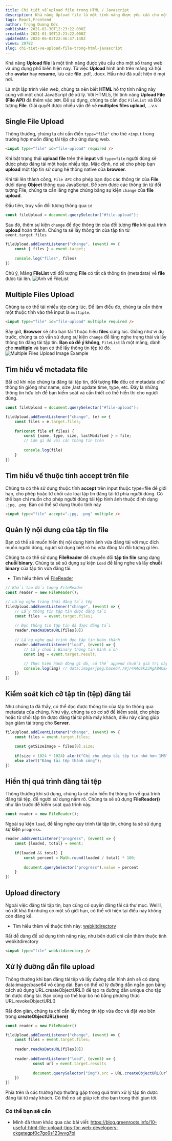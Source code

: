 ```yaml
---
title: Chi tiết về upload file trong HTML / Javascript
description: Khả năng Upload file là một tính năng được yêu cầu cho một số trang web và ứng dụng phổ biến hiện nay. Từ việc Upload hình ảnh trên mảng xã hội cho avatar hay resume, lưu các file .pdf, .docx. Hầu như đã xuất hiện ở mọi nơi.
tags: React,Frontend
author: Trọng Dương Đức
publishAt: 2021-01-30T12:23:22.000Z
createdAt: 2021-01-30T12:23:22.000Z
updatedAt: 2024-06-03T22:46:47.140Z
views: 29782
slug: chi-tiet-ve-upload-file-trong-html-javascript
---
```


Khả năng **Upload file** là một tính năng được yêu cầu cho một số trang web và ứng dụng phổ biến hiện nay. Từ việc **Upload** hình ảnh trên mảng xã hội cho **avatar** hay **resume**, lưu các **file** .pdf, .docx. Hầu như đã xuất hiện ở mọi nơi.

Là một lập trình viên web, chúng ta nên biết **HTML** hỗ trợ tính năng này cùng với một chút JavaScript để xử lý. Với HTML5, thì tính năng **Upload File (File API)** đã thêm vào `DOM`. Để sử dụng, chúng ta cần đọc `FileList` và Đối tượng **File**. Giải quyết được nhiều vấn đề về **multiples files upload**, ...v.v.

## Single File Upload
Thông thường, chúng ta chỉ cần điền `type="file"` cho thẻ `<input` trong trường hợp muốn đăng tải tệp cho ứng dụng web.
```html
<input type="file" id="file-upload" required />
```
Khi bật trạng thái **upload file** trên thẻ **input** với `type=file` người dùng sẽ được phép đăng tải một hoặc nhiều tệp. Mặc định, nó sẽ cho phép bạn **upload** một tập tin sử dụng hệ thống native của **browser**.

Khi tải lên thành công, `File API` cho phép bạn đọc các thông tin của **File** dưới dạng **Object** thông qua JavaScript. Để xem được các thông tin từ đối tượng File, chúng ta cần lắng nghe chúng bằng sự kiện `change` của **file upload**.

Đầu tiên, truy vấn đối tượng thông qua `id`

```js
const fileUpload = document.querySelector("#file-upload");
```

Sau đó, thêm sự kiện `change` để đọc thông tin của đối tượng **file** khi quá trình **upload** hoàn thành. Chúng ta sẽ lấy thông tin của tập tin từ `event.target.files`

```js
fileUpload.addEventListener("change", (event) => {
	const { files } = event.target;
	
	console.log("files", files)
})
```

Chú ý, Mảng **FileList** với đối tượng **File** có tất cả thông tin (metadata) về **file** được tải lên.
![Ảnh về FileList](https://codestus.com/uploads/images/posts/File_list.png)

## Multiple Files Upload
Chúng ta có thể tải nhiều tệp cùng lúc. Để làm điều đó, chúng ta cần thêm một thuộc tính vào thẻ input là `multiple`.

```html
<input type="file" id="file-upload" multiple required />
```

Bây giờ, **Browser** sẽ cho bạn tải 1 hoặc hiều **files** cùng lúc. Giống như ví dụ trước, chúng ta có vẫn sử dụng sự kiện `change` để lắng nghe trạng thái và lấy thông tin đăng tải tập tin. **Bạn có để ý không**, `FileList` là một mảng, dành cho **multiple** và bạn có thể lấy thông tin tệp từ đó.
![Multiple Files Upload Image Example](https://codestus.com/uploads/images/posts/File%20upload%20multiple.png)

## Tìm hiểu về metadata file
Bất cứ khi nào chúng ta đăng tải tập tin, đối tượng **file** đều có metadata chứ thông tin giống như name, size ,last update time, type, etc. Đây là những thông tin hữu ích để bạn kiểm soát và cần thiết có thể hiển thị cho người dùng.

```js
const fileUpload = document.querySelector("#file-upload");

fileUpload.addEventListener("change", (e) => {
	const files = e.target.files;
	
	for(const file of files) {
		const {name, type, size, lastModified } = file;
		// Làm gì đó với các thông tin trên
		
		console.log(file)
	}
})

```

## Tìm hiểu về thuộc tính accept trên file
Chúng ta có thẻ sử dụng thuộc tính **accept** trên input thuộc type=file để giới hạn, cho phép hoặc từ chối các loại tập tin đăng tải từ phía người dùng. Có thể bạn chỉ muốn cho phép người dùng tải tệp hình ảnh thuộc định dạng `.jpg`, `.png`. Bạn có thể sử dụng thuộc tính này

```html
<input type="file" accept=".jpg, .png" multiple />
```

## Quản lý nội dung của tập tin file
Bạn có thể sẽ muốn hiển thị nội dung hình ảnh vừa đăng tải với mục đích muốn người dùng, người sử dụng biết rõ họ vừa đăng tải đối tượng gì lên. 

Chúng ta có thể sử dụng **FileReader** để chuyển đổi **tập tin file**  sang dạng **chuỗi binary**. Chúng ta sẽ sử dụng sự kiện `Load` để lắng nghe và lấy **chuỗi binary** của tập tin vừa đăng tải.

- Tìm hiểu thêm về [FileReader](https://developer.mozilla.org/en-US/docs/Web/API/FileReader)

```js
// Khởi tạo đối tượng FileReader
const reader = new FileReader();

// Lắng nghe trạng thái đăng tải tệp
fileUpload.addEventListener("change", (event) => {
	// Lấy thông tin tập tin được đăng tải
	const files  = event.target.files;
	
	// Đọc thông tin tập tin đã được đăng tải
	reader.readAsDataURL(files[0])
	
	// Lắng nghe quá trình đọc tập tin hoàn thành
	reader.addEventListener("load", (event) => {
		// Lấy chuỗi Binary thông tin hình ảnh
		const img = event.target.result;
		
		// Thực hiện hành động gì đó, có thể append chuỗi giá trị này vào thẻ IMG
		console.log(img) // data:image/jpeg;base64,/9j/4AAQSkZJRgABAQEASABIAA........
	})
})
```

## Kiểm soát kích cỡ tập tin (tệp) đăng tải
Như chúng ta đã thấy, có thể đọc được thông tin của tập tin thông qua metadata của chúng. Như vậy, chúng ta có cơ sỡ để kiểm soát, cho phép hoặc từ chối tập tin được đăng tải từ phía máy khách, điều này cũng giúp bạn giảm tải trọng cho **Server**.

```js
fileUpload.addEventListener("change", (event) => {
	const files = event.target.files;
	
	const getSizeImage = files[0].size;
	
	if(size > 1024 * 1024) alert("Chỉ cho phép tải tệp tin nhỏ hơn 1MB");
	else alert("Đăng tải tệp thành công");
})
```

## Hiển thị quá trình đăng tải tệp
Thông thường khi sử dụng, chúng ta sẽ cần hiển thị thông tin về quá trình đăng tải tệp, để người sử dụng nắm rõ. Chúng ta sẽ sử dụng **FileReader()** như lần trước để kiểm soát quá trình này.

```js
const reader = new FileReader();
```

Ngoài sự kiện `load`, để lắng nghe quy trình tải tập tin, chúng ta sẽ sử dụng sự kiện `progress`.

```js
reader.addEventListener("progress", (event) => {
	const {loaded, total} = event;
	
	if(loaded && total) {
		const percent = Math.round(loaded / total) * 100;
		
		document.querySelector("progress").value = percent
	}
})
```

## Upload directory
Ngoài việc đăng tải tập tin, bạn cũng có quyền đăng tải cả thư mục. Wellll, nó rất khả thi nhưng có một số giới hạn, có thể với hiện tại điều này không còn đáng kể.

- Tìm hiểu thêm về thuộc tính này: [webkitdirectory](https://developer.mozilla.org/en-US/docs/Web/API/HTMLInputElement/webkitdirectory)

Rất dễ dàng để sử dụng tính năng này, như bên dưới chỉ cần thêm thuộc tính webkitdirectory
```html
<input type="file" webkitdirectory />
```

## Xử lý đường dẫn file upload
Thông thường khi bạn đăng tải tệp và lấy đường dẫn hình ảnh sẽ có dạng data:image/base64 vô cùng dài. Bạn có thể xử lý đường dẫn ngắn gọn bằng cách sử dụng URL.createObjectURL() để tạo ra đường dẫn unique cho tập tin được đăng tải. Bạn cũng có thể loại bỏ nó bằng phương thức URL.revokeObjectURL()

Rất đơn giản, chúng ta chỉ cần lấy thông tin tệp vừa đọc và đặt vào bên trong **createObjectURL(here)**

```js
const reader = new FileReader()

fileUpload.addEventListener("change", (event) => {
	const files = event.target.files;
	
	reader.readAsDataURL(files[0])
	
	reader.addEventListener("load", (event) => {
			const url = event.target.results
			
			document.querySelector("img").src = URL.createObjectURL(url);
	})
})
```

Phía trên là các trường hợp thường gặp trong quá trình xử lý tập tin được đăng tải từ máy khách. Có thể nó sẽ giúp ích cho bạn trong thời gian tới.

### Có thể bạn sẽ cần
- Mình đã tham khảo qua các bài viết: https://blog.greenroots.info/10-useful-html-file-upload-tips-for-web-developers-ckgetegpf0c7go9s123wvg7bi
      